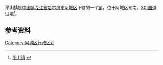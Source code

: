 {{中国乡级行政区
| 行政区全称 = 平山镇
| 上级行政区 = [[黑龙江省|黑龙江省]][[哈尔滨市|哈尔滨市]][[阿城区|阿城区]]
| 行政区类别 = [[镇|镇]]
| LowerDivisions = 6个行政村
| 行政区划代码 = 230112107
| 总面积 = 
| 户籍人口 = 28640人
| 常住人口 = 
| 行政区划 = 
| 官方网站 =
| 邮政编码 =150000
| 毗邻行政区 =
}}

'''平山镇'''是[[中国|中国]][[黑龙江省|黑龙江省]][[哈尔滨市|哈尔滨市]][[阿城区|阿城区]]下辖的一个[[镇|镇]]，位于阿城区东南，[[301国道|301国道]]过境<ref>[http://www.chinaquhua.cn/heilongjiang/ 平山镇] {{webarchive|url=https://web.archive.org/web/20110822123644/http://www.chinaquhua.cn/heilongjiang/ |date=2011-08-22 }}</ref>。

==参考资料==
{{reflist}}

{{哈尔滨市阿城区行政区划}}

[[Category:阿城区行政区划|Category:阿城区行政区划]]